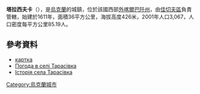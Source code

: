 {{coord|48|12|27|N|23|48|52|E|scale:30000|display=title}}

'''塔拉西夫卡'''（{{lang-uk|Тарасівка}}），是[[烏克蘭|烏克蘭]]的城鎮，位於該國西部[[外喀爾巴阡州|外喀爾巴阡州]]，由[[佳切夫區|佳切夫區]]負責管轄，始建於1611年，面積36平方公里，海拔高度426米，2001年人口3,067，人口密度每平方公里85.19人。

==參考資料==
*[http://gska2.rada.gov.ua/pls/z7502/A005?rdat1=16.03.2009&rf7571=11670 картка]{{dead link|date=2017年12月 |bot=InternetArchiveBot |fix-attempted=yes }}
* [http://weather.in.ua/ua/zakarpatskaja/25814 Погода в селі Тарасівка] {{Wayback|url=http://weather.in.ua/ua/zakarpatskaja/25814 |date=20081008042952 }}
* [https://web.archive.org/web/20160304120908/http://www.tarasivka.bravehost.com/history1.html Історія села Тарасівка]

{{Ukraine-geo-stub}}
[[Category:烏克蘭城市|Category:烏克蘭城市]]